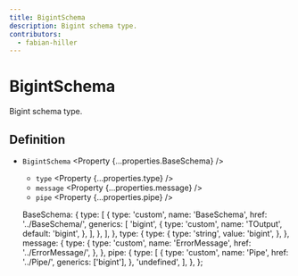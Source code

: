 ```yaml
---
title: BigintSchema
description: Bigint schema type.
contributors:
  - fabian-hiller
---
```



# BigintSchema

Bigint schema type.

## Definition

- `BigintSchema` <Property {...properties.BaseSchema} />
  - `type` <Property {...properties.type} />
  - `message` <Property {...properties.message} />
  - `pipe` <Property {...properties.pipe} />

  BaseSchema: {
    type: [
      {
        type: 'custom',
        name: 'BaseSchema',
        href: '../BaseSchema/',
        generics: [
          'bigint',
          {
            type: 'custom',
            name: 'TOutput',
            default: 'bigint',
          },
        ],
      },
    ],
  },
  type: {
    type: {
      type: 'string',
      value: 'bigint',
    },
  },
  message: {
    type: {
      type: 'custom',
      name: 'ErrorMessage',
      href: '../ErrorMessage/',
    },
  },
  pipe: {
    type: [
      {
        type: 'custom',
        name: 'Pipe',
        href: '../Pipe/',
        generics: ['bigint'],
      },
      'undefined',
    ],
  },
};
